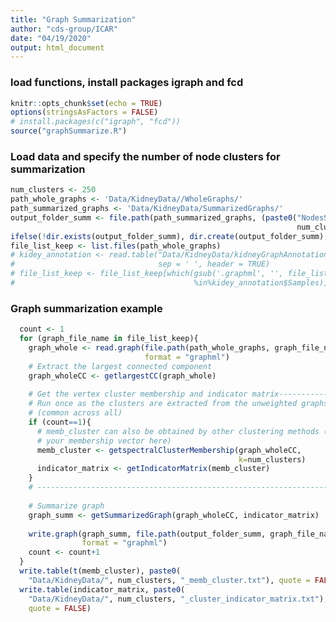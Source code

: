 ```yaml
---
title: "Graph Summarization"
author: "cds-group/ICAR"
date: "04/19/2020"
output: html_document
---
```


### load functions, install packages igraph and fcd
```r
knitr::opts_chunk$set(echo = TRUE)
options(stringsAsFactors = FALSE)
# install.packages(c("igraph", "fcd"))
source("graphSummarize.R")
```

### Load data and specify the number of node clusters for summarization
```r
num_clusters <- 250
path_whole_graphs <- 'Data/KidneyData//WholeGraphs/'
path_summarized_graphs <- 'Data/KidneyData/SummarizedGraphs/'
output_folder_summ <- file.path(path_summarized_graphs, (paste0("NodesSumm_",
                                                                num_clusters)))
ifelse(!dir.exists(output_folder_summ), dir.create(output_folder_summ), FALSE)
file_list_keep <- list.files(path_whole_graphs)
# kidey_annotation <- read.table("Data/KidneyData/kidneyGraphAnnotation.txt", 
#                                sep = ' ', header = TRUE)
# file_list_keep <- file_list_keep[which(gsub('.graphml', '', file_list_keep)
#                                        %in%kidey_annotation$Samples)]
```

### Graph summarization example
```r
  count <- 1
  for (graph_file_name in file_list_keep){
    graph_whole <- read.graph(file.path(path_whole_graphs, graph_file_name), 
                              format = "graphml")
    # Extract the largest connected component
    graph_wholeCC <- getlargestCC(graph_whole)
    
    # Get the vertex cluster membership and indicator matrix--------------------
    # Run once as the clusters are extracted from the unweighted graphs
    # (common across all)
    if (count==1){
      # memb_cluster can also be obtained by other clustering methods (Insert 
      # your membership vector here)
      memb_cluster <- getspectralClusterMembership(graph_wholeCC, 
                                                   k=num_clusters)
      indicator_matrix <- getIndicatorMatrix(memb_cluster)
    }
    # --------------------------------------------------------------------------
    
    # Summarize graph
    graph_summ <- getSummarizedGraph(graph_wholeCC, indicator_matrix)
    
    write.graph(graph_summ, file.path(output_folder_summ, graph_file_name), 
                format = "graphml")
    count <- count+1
  }
  write.table(t(memb_cluster), paste0(
    "Data/KidneyData/", num_clusters, "_memb_cluster.txt"), quote = FALSE)
  write.table(indicator_matrix, paste0(
    "Data/KidneyData/", num_clusters, "_cluster_indicator_matrix.txt"),
    quote = FALSE)
```
